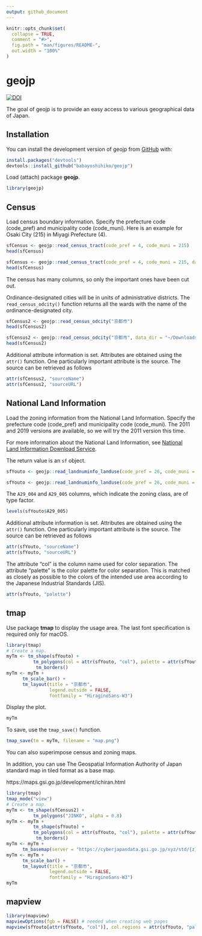 ```yaml
---
output: github_document
---
```


<!-- README.md is generated from README.Rmd. Please edit that file -->

```r
knitr::opts_chunk$set(
  collapse = TRUE,
  comment = "#>",
  fig.path = "man/figures/README-",
  out.width = "100%"
)
```

# geojp

<!-- badges: start -->
[![DOI](https://zenodo.org/badge/527063683.svg)](https://zenodo.org/doi/10.5281/zenodo.10205233)
<!-- badges: end -->

The goal of geojp is to provide an easy access to various geographical data of Japan.

## Installation

You can install the development version of geojp from [GitHub](https://github.com/) with:

```r
install.packages("devtools")
devtools::install_github("babayoshihiko/geojp")
```

Load (attach) package **geojp**.

```r
library(geojp)
```

## Census

Load census boundary information. Specify the prefecture code (code_pref) and municipality code (code_muni). Here is an example for Osaki City (215) in Miyagi Prefecture (4).

```r
sfCensus <- geojp::read_census_tract(code_pref = 4, code_muni = 215)
head(sfCensus)
```

```r
sfCensus <- geojp::read_census_tract(code_pref = 4, code_muni = 215, data_dir = "~/Download/data.noindex")
head(sfCensus)
```

The census has many columns, so only the important ones have been cut out.

Ordinance-designated cities will be in units of administrative districts. The `read_census_odcity()` function returns all the wards with the name of the ordinance-designated city.

```r
sfCensus2 <- geojp::read_census_odcity("京都市")
head(sfCensus2)
```

```r
sfCensus2 <- geojp::read_census_odcity("京都市", data_dir = "~/Downloads/data.noindex")
head(sfCensus2)
```

Additional attribute information is set. Attributes are obtained using the `attr()` function. One particularly important attribute is the source. The source can be retrieved as follows

```r
attr(sfCensus2, "sourceName")
attr(sfCensus2, "sourceURL")
```

## National Land Information

Load the zoning information from the National Land Information. Specify the prefecture code (code_pref) and municipality code (code_muni). The 2011 and 2019 versions are available, so we will try the 2011 version this time.

For more information about the National Land Information, see [National Land Information Download Service](https://nlftp.mlit.go.jp/ksj/index.html).

The return value is an `sf` object.

```r
sfYouto <- geojp::read_landnuminfo_landuse(code_pref = 26, code_muni = 100, year = 2011)
```

```r
sfYouto <- geojp::read_landnuminfo_landuse(code_pref = 26, code_muni = 100, year = 2011, data_dir = "~/Download/data.noindex")
```

The `A29_004` and `A29_005` columns, which indicate the zoning class, are of type factor.

```r
levels(sfYouto$A29_005)
```

Additional attribute information is set. Attributes are obtained using the `attr()` function. One particularly important attribute is the source. The source can be retrieved as follows

```r
attr(sfYouto, "sourceName")
attr(sfYouto, "sourceURL")
```

The attribute "col" is the column name used for color separation. The attribute "palette" is the color palette for color separation. This is matched as closely as possible to the colors of the intended use area according to the Japanese Industrial Standards (JIS).

```r
attr(sfYouto, "palette")
```

## tmap

Use package **tmap** to display the usage area. The last font specification is required only for macOS.

```r
library(tmap)
# Create a map.
myTm <- tm_shape(sfYouto) +
          tm_polygons(col = attr(sfYouto, "col"), palette = attr(sfYouto, "palette"), alpha = 0.8) + 
           tm_borders()
myTm <- myTm +
      tm_scale_bar() +
      tm_layout(title = "京都市",
                legend.outside = FALSE, 
                fontfamily = "HiraginoSans-W3")
```

Display the plot.

```r
myTm
```

To save, use the `tmap_save()` function.

```r
tmap_save(tm = myTm, filename = "map.png")
```

You can also superimpose census and zoning maps.

In addition, you can use The Geospatial Information Authority of Japan standard map in tiled format as a base map.

https://maps.gsi.go.jp/development/ichiran.html

```r
library(tmap)
tmap_mode("view")
# Create a map.
myTm <- tm_shape(sfCensus2) +
          tm_polygons("JINKO", alpha = 0.8) 
myTm <- myTm +
          tm_shape(sfYouto) +
          tm_polygons(col = attr(sfYouto, "col"), palette = attr(sfYouto, "palette"), alpha = 0.8) + 
           tm_borders()
myTm <- myTm +
      tm_basemap(server = "https://cyberjapandata.gsi.go.jp/xyz/std/{z}/{x}/{y}.png")
myTm <- myTm +
      tm_scale_bar() +
      tm_layout(title = "京都市",
                legend.outside = FALSE, 
                fontfamily = "HiraginoSans-W3")
myTm
```

## mapview

```r
library(mapview)
mapviewOptions(fgb = FALSE) # needed when creating web pages
mapview(sfYouto[attr(sfYouto, "col")], col.regions = attr(sfYouto, "palette"), fgb = FALSE)
```
